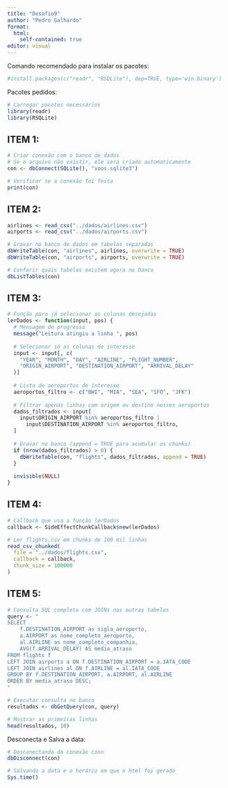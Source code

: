---
title: "Desafio9"
author: "Pedro Galhardo"
format:
  html:
    self-contained: true
editor: visual
---

Comando recomendado para instalar os pacotes:
```{r}
#install.packages(c("readr", "RSQLite"), dep=TRUE, type='win.binary')
```

Pacotes pedidos:
```{r}
# Carregar pacotes necessários
library(readr)
library(RSQLite)
```

## ITEM 1:
```{r}
# Criar conexão com o banco de dados
# Se o arquivo não existir, ele será criado automaticamente
con <- dbConnect(SQLite(), "voos.sqlite3")

# Verificar se a conexão foi feita
print(con)
```

## ITEM 2:
```{r}
airlines <- read_csv("../dados/airlines.csv")
airports <- read_csv("../dados/airports.csv")

# Gravar no banco de dados em tabelas separadas
dbWriteTable(con, "airlines", airlines, overwrite = TRUE)
dbWriteTable(con, "airports", airports, overwrite = TRUE)

# Conferir quais tabelas existem agora no banco
dbListTables(con)
```

## ITEM 3:
```{r}
# Função para já selecionar as colunas desejadas
lerDados <- function(input, pos) {
  # Mensagem de progresso
  message("Leitura atingiu a linha ", pos)
  
  # Selecionar só as colunas de interesse
  input <- input[, c(
    "YEAR", "MONTH", "DAY", "AIRLINE", "FLIGHT_NUMBER",
    "ORIGIN_AIRPORT", "DESTINATION_AIRPORT", "ARRIVAL_DELAY"
  )]
  
  # Lista de aeroportos de interesse
  aeroportos_filtro <- c("BWI", "MIA", "SEA", "SFO", "JFK")
  
  # Filtrar apenas linhas com origem ou destino nesses aeroportos
  dados_filtrados <- input[
    input$ORIGIN_AIRPORT %in% aeroportos_filtro |
      input$DESTINATION_AIRPORT %in% aeroportos_filtro, 
  ]
  
  # Gravar no banco (append = TRUE para acumular os chunks)
  if (nrow(dados_filtrados) > 0) {
    dbWriteTable(con, "flights", dados_filtrados, append = TRUE)
  }
  
  invisible(NULL)
}
```

## ITEM 4:
```{r}
# Callback que usa a função lerDados
callback <- SideEffectChunkCallback$new(lerDados)

# Ler flights.csv em chunks de 100 mil linhas
read_csv_chunked(
  file = "../dados/flights.csv",
  callback = callback,
  chunk_size = 100000
)
```

## ITEM 5:
```{r}
# Consulta SQL completa com JOINs nas outras tabelas
query <- "
SELECT 
    f.DESTINATION_AIRPORT as sigla_aeroporto,
    a.AIRPORT as nome_completo_aeroporto,
    al.AIRLINE as nome_completo_companhia,
    AVG(f.ARRIVAL_DELAY) AS media_atraso
FROM flights f
LEFT JOIN airports a ON f.DESTINATION_AIRPORT = a.IATA_CODE
LEFT JOIN airlines al ON f.AIRLINE = al.IATA_CODE
GROUP BY f.DESTINATION_AIRPORT, a.AIRPORT, al.AIRLINE
ORDER BY media_atraso DESC;
"

# Executar consulta no banco
resultados <- dbGetQuery(con, query)

# Mostrar as primeiras linhas
head(resultados, 10)
```

Desconecta e Salva a data:
```{r}
# Desconectando da conexão conn
dbDisconnect(con)

# Salvando a data e o horário em que o html foi gerado
Sys.time()
```

